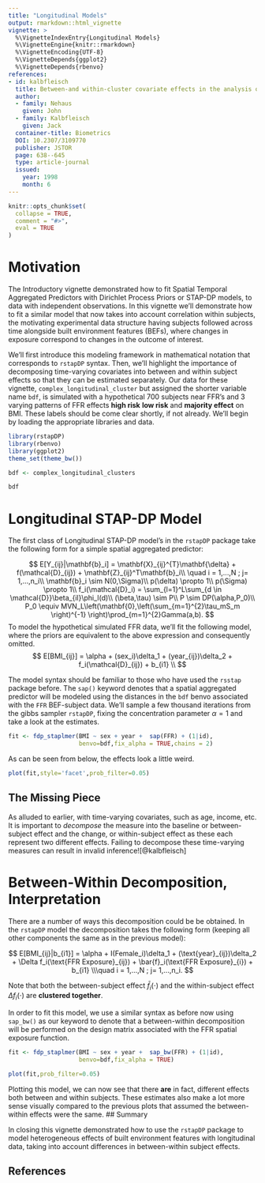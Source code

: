 ```yaml
---
title: "Longitudinal Models"
output: rmarkdown::html_vignette
vignette: >
  %\VignetteIndexEntry{Longitudinal Models}
  %\VignetteEngine{knitr::rmarkdown}
  %\VignetteEncoding{UTF-8}
  %\VignetteDepends{ggplot2}
  %\VignetteDepends{rbenvo}
references:
- id: kalbfleisch
  title: Between-and within-cluster covariate effects in the analysis of clustered data
  author:
  - family: Nehaus
    given: John
  - family: Kalbfleisch
    given: Jack
  container-title: Biometrics
  DOI: 10.2307/3109770
  publisher: JSTOR
  page: 638--645
  type: article-journal
  issued:
    year: 1998
    month: 6
---
```


```r
knitr::opts_chunk$set(
  collapse = TRUE,
  comment = "#>",
  eval = TRUE
)
```

# Motivation

The Introductory vignette demonstrated how to fit Spatial Temporal Aggregated Predictors with Dirichlet Process Priors or STAP-DP models, to data with independent observations. In this vignette we'll demonstrate how to fit a similar model that now takes into account correlation within subjects, the motivating experimental data structure having subjects followed across time alongside built environment features (BEFs), where changes in exposure correspond to changes in the outcome of interest.

We'll first introduce this modeling framework in mathematical notation that corresponds to `rstapDP` syntax. Then, we'll highlight the importance of decomposing time-varying covariates into between and within subject effects so that they can be estimated separately. Our data for these vignette, `complex_longitudinal_cluster` but assigned the shorter variable name `bdf`, is simulated with a hypothetical 700 subjects near FFR's and 3 varying patterns of FFR effects **high risk** **low risk** and **majority effect** on BMI. These labels should be come clear shortly, if not already. We'll begin by loading the appropriate libraries and data. 

```r
library(rstapDP)
library(rbenvo)
library(ggplot2)
theme_set(theme_bw())
```

```r
bdf <- complex_longitudinal_clusters
```

```r
bdf
```


# Longitudinal STAP-DP Model

The first class of Longitudinal STAP-DP model's in the `rstapDP` package take the following form for a simple spatial aggregated predictor:

$$
E[Y_{ij}|\mathbf{b}_i]  = \mathbf{X}_{ij}^{T}\mathbf{\delta} + f(\mathcal{D}_{ij}) + \mathbf{Z}_{ij}^T\mathbf{b}_i\\
\quad i = 1,...,N ; j= 1,...,n_i\\
\mathbf{b}_i \sim N(0,\Sigma)\\
p(\delta) \propto 1\\
p(\Sigma) \propto 1\\
f_i(\mathcal{D}_i) = \sum_{l=1}^L\sum_{d \in \mathcal{D}}\beta_{il}\phi_l(d)\\
(\beta,\tau) \sim P\\
P \sim DP(\alpha,P_0)\\
P_0 \equiv MVN_L\left(\mathbf{0},\left(\sum_{m=1}^{2}\tau_mS_m \right)^{-1} \right)\prod_{m=1}^{2}Gamma(a,b).
$$
To model the hypothetical simulated FFR data, we'll fit the following model, where the priors are equivalent to the above expression and consequently omitted.
$$
E[BMI_{ij}] = \alpha + (sex_i)\delta_1 + (year_{ij})\delta_2 + f_i(\mathcal{D}_{ij}) + b_{i1} \\
$$

The model syntax should be familiar to those who have used the `rsstap` package before. The `sap()` keyword denotes that a spatial aggregated predictor will be modeled using the distances in the `bdf` benvo associated with the `FFR` BEF-subject data. We'll sample a few thousand iterations from the gibbs sampler `rstapDP`, fixing the concentration parameter $\alpha=1$ and take a look at the estimates.

```r
fit <- fdp_staplmer(BMI ~ sex + year +  sap(FFR) + (1|id),
                    benvo=bdf,fix_alpha = TRUE,chains = 2)
```


As can be seen from below, the effects look a little weird. 

```r
plot(fit,style='facet',prob_filter=0.05)
```

## The Missing Piece
 As alluded to earlier, with time-varying covariates, such as age, income, etc. It is important to *decompose* the measure into the baseline or between-subject effect and the change, or within-subject effect as these each represent two different effects. Failing to decompose these time-varying measures can result in invalid inference![@kalbfleisch]

# Between-Within Decomposition, Interpretation

There are a number of ways this decomposition could be be obtained. In the `rstapDP` model the decomposition takes the following form (keeping all other components the same as in the previous model):

$$
E[BMI_{ij}|b_{i1}] = \alpha + I(Female_i)\delta_1 + (\text{year}_{ij})\delta_2 + \Delta f_i(\text{FFR Exposure}_{ij}) + \bar{f}_i(\text{FFR Exposure}_{i}) + b_{i1} \\\quad i = 1,...,N ; j= 1,...,n_i.
$$

Note that both the between-subject effect $\bar{f}_i(\cdot)$ and the within-subject effect $\Delta f_i(\cdot)$ are **clustered together**. 

In order to fit this model, we use a similar syntax as before now using `sap_bw()` as our keyword to denote that a between-within decomposition will be performed on the design matrix associated with the FFR spatial exposure function.

```r
fit <- fdp_staplmer(BMI ~ sex + year +  sap_bw(FFR) + (1|id),
                    benvo=bdf,fix_alpha = TRUE)
```


```r
plot(fit,prob_filter=0.05)
```

Plotting this model, we can now see that there **are** in fact, different effects both between and within subjects. These estimates also make a lot more sense visually compared to the previous plots that assumed the between-within effects were the same.
## Summary

In closing this vignette demonstrated how to use the `rstapDP` package to model heterogeneous effects of built environment features with longitudinal data, taking into account differences in between-within subject effects. 

## References